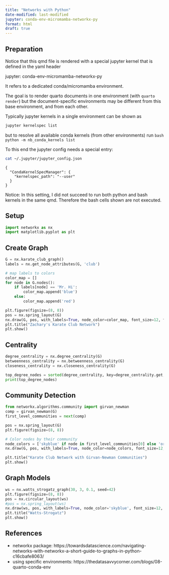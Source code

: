 ```yaml
---
title: "Networks with Python"
date-modified: last-modified
jupyter: conda-env-micromamba-networkx-py
format: html
draft: true
---
```


## Preparation
Notice that this qmd file is rendered with a special jupyter kernel
that is defined in the yaml header

  jupyter: conda-env-micromamba-networkx-py

It refers to a dedicated conda/micromamba environment.

The goal is to render quarto documents in one environment (with `quarto render`)
but the document-specific environments may be different from this base environment, and from each other.


Typically jupyter kernels in a single environment can be shown as
```bash
jupyter kernelspec list
```

but to resolve all available conda kernels (from other environments) run
  ```bash
  python -m nb_conda_kernels list
  ```

To this end the jupyter config needs a special entry:

  ```bash
  cat ~/.jupyter/jupyter_config.json
  ```

```
{
  "CondaKernelSpecManager": {
    "kernelspec_path": "--user"
  }
}
```

Notice: In this setting, I did not succeed to run both 
python and bash kernels in the same qmd. Therefore the 
bash cells shown are not executed.

## Setup
```python
import networkx as nx
import matplotlib.pyplot as plt
```

## Create Graph
```python
G = nx.karate_club_graph()
labels = nx.get_node_attributes(G, 'club')

# map labels to colors
color_map = []
for node in G.nodes():
    if labels[node] == 'Mr. Hi':
        color_map.append('blue')  
    else:
        color_map.append('red') 

plt.figure(figsize=(8, 8))
pos = nx.spring_layout(G)  
nx.draw(G, pos, with_labels=True, node_color=color_map, font_size=12, font_weight='bold', node_size=500)
plt.title("Zachary's Karate Club Network")
plt.show()
```

## Centrality

```python
degree_centrality = nx.degree_centrality(G)
betweenness_centrality = nx.betweenness_centrality(G)
closeness_centrality = nx.closeness_centrality(G)

top_degree_nodes = sorted(degree_centrality, key=degree_centrality.get, reverse=True)[:5]
print(top_degree_nodes)
```

## Community Detection

```python
from networkx.algorithms.community import girvan_newman
comp = girvan_newman(G)
first_level_communities = next(comp)

pos = nx.spring_layout(G)
plt.figure(figsize=(8, 8))

# Color nodes by their community
node_colors = ['skyblue' if node in first_level_communities[0] else 'orange' for node in G.nodes()]
nx.draw(G, pos, with_labels=True, node_color=node_colors, font_size=12, node_size=500)

plt.title("Karate Club Network with Girvan-Newman Communities")
plt.show()
```


## Graph Models

```python
ws = nx.watts_strogatz_graph(30, 3, 0.1, seed=42)
plt.figure(figsize=(8, 8))
pos = nx.circular_layout(ws)
#pos = nx.spring_layout(ws)  
nx.draw(ws, pos, with_labels=True, node_color='skyblue', font_size=12, font_weight='bold', node_size=500)
plt.title("Watts-Strogatz")
plt.show()
```
## References

- networkx package: https://towardsdatascience.com/navigating-networks-with-networkx-a-short-guide-to-graphs-in-python-c16cbafe8063/
- using specific environments: https://thedatasavvycorner.com/blogs/08-quarto-conda-env





